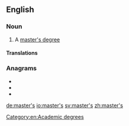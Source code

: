 ==English==

===Noun===
{{en-noun|master's}}

# A [[master's degree]]

====Translations====
{{trans-see|master's degree}}

===Anagrams===
* {{l|en|matress}}
* {{l|en|remasts}}
* {{l|en|streams}}

[[Category:en:Academic degrees]]

[[de:master's]]
[[io:master's]]
[[sv:master's]]
[[zh:master's]]